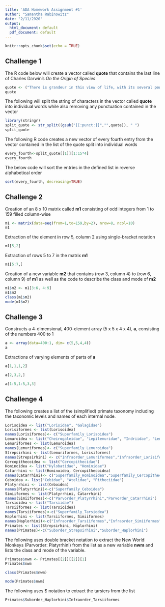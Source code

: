 ```yaml
---
title: 'ADA Homework Assignment #1'
author: "Samantha Rabinowitz"
date: "2/11/2020"
output:
  html_document: default
  pdf_document: default
---
```


```r
knitr::opts_chunk$set(echo = TRUE)
```

## Challenge 1

The R code below will create a vector called **quote** that contains the last line of Charles Darwin's *On the Origin of Species*

```R
quote <- ("There is grandeur in this view of life, with its several powers, having been originally breathed by the Creator into a few forms or into one; and that, whilst this planet has gone circling on according to the fixed law of gravity, from so simple a beginning endless forms most beautiful and most wonderful have been, and are being evolved.")
quote
```

The following will split the string of characters in the vector called **quote** into individual words while also removing any punctuation contained in the vector
```R
library(stringr)
split_quote <- str_split((gsub("[[:punct:]]","",quote)), " ")
split_quote
```

The following R code creates a new vector of every fourth entry from the vector contained in the list of the quote split into individual words
```R
every_fourth<-split_quote[[1]][1:15*4]
every_fourth
```

The below code will sort the entries in the defined list in reverse alphabetical order
```R
sort(every_fourth, decreasing=TRUE)
```

## Challenge 2

Creation of an 8 x 10 matrix called **m1** consisting of odd integers from 1 to 159 filled column-wise
```R
m1 <- matrix(data=seq(from=1,to=159,by=2), nrow=8, ncol=10)
m1
```

Extraction of the element in row 5, column 2 using single-bracket notation
```R
m1[5,2]
```

Extraction of rows 5 to 7 in the matrix **m1**
```R
m1[5:7,]
```

Creation of a new variable **m2** that contains (row 3, column 4) to (row 6, column 9) of **m1** as well as the code to describe the class and mode of **m2**
```R
m1$m2 <- m1[3:6, 4:9]
m1$m2
class(m1$m2)
mode(m1$m2)
```

## Challenge 3

Constructs a 4-dimensional, 400-element array (5 x 5 x 4 x 4), **a**, consisting of the numbers 400 to 1 
```R
a <- array(data=400:1, dim= c(5,5,4,4))
a
```

Extractions of varying elements of parts of **a**
```R
a[1,1,1,2]

a[2,3,2,]

a[1:5,1:5,3,3]
```

## Challenge 4

The following creates a list of the (simplified) primate taxonomy including the taxonomic levels and names of each internal node.
```R
Lorisoidea <- list("Lorisidae", "Galagidae")
Lorisiformes <- list(Lorisoidea)
names(Lorisiformes)<- c("Superfamily_Lorisoidea")
Lemuroidea <- list("Cheirogaleidae", "Lepilemuridae", "Indriidae", "Lemuridae", "Daubentoniidae")
Lemuriformes <- list(Lemuroidea)
names(Lemuriformes)<- c("Superfamily_Lemuroidea")
Strepsirhini <- list(Lemuriformes, Lorisiformes)
names(Strepsirhini) <- c("Infraorder_Lemuriformes","Infraorder_Lorisiformes")
Cercopithecoidea <- list("Cercopithecidae")
Hominoidea <- list("Hylobatidae", "Hominidae")
Catarrhini <- list(Hominoidea, Cercopithecoidea)
names(Catarrhini)<- c("Superfamily_Hominoidea","Superfamily_Cercopithecoidea")
Ceboidea <- list("Cebidae", "Atelidae", "Pitheciidae")
Platyrrhini <- list(Ceboidea)
names(Platyrrhini)<-c("Superfamily_Ceboidea")
Simiiformes <- list(Platyrrhini, Catarrhini)
names(Simiiformes)<-c("Parvorder_Platyrrhini","Parvorder_Catarrhini")
Tarsioidea <- list("Tarsiidae")
Tarsiiformes <- list(Tarsioidea)
names(Tarsiiformes)<-c("Superfamily_Tarsiodea")
Haplorhini <- list(Tarsiiformes, Simiiformes)
names(Haplorhini)<-c("Infraorder_Tarsiiformes","Infraorder_Simiiformes")
Primates <- list(Strepsirhini, Haplorhini)
names(Primates)<-c("Suborder_Strepsirhini","Suborder_Haplorhini")
```

The following uses double bracket notation to extract the New World Monkeys (Parvorder: Platyrrhini) from the list as a new variable **nwm** and lists the class and mode of the variable.
```R
Primates$nwm <- Primates[[2]][[2]][1]
Primates$nwm

class(Primates$nwm)

mode(Primates$nwm)
```

The following uses $ notation to extract the tarsiers from the list
```R
Primates$Suborder_Haplorhini$Infraorder_Tarsiiformes
```